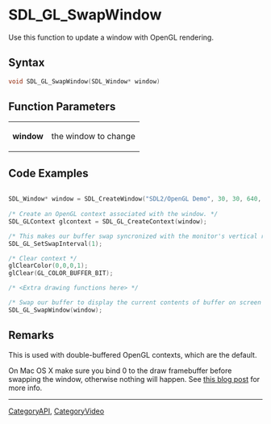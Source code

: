 
= SDL_GL_SwapWindow =
Use this function to update a window with OpenGL rendering.


== Syntax ==
<syntaxhighlight lang='c++'>
void SDL_GL_SwapWindow(SDL_Window* window)
</syntaxhighlight>

== Function Parameters ==
{|
|'''window'''
|the window to change
|}

== Code Examples ==
<syntaxhighlight lang='c++'>

SDL_Window* window = SDL_CreateWindow("SDL2/OpenGL Demo", 30, 30, 640, 480, SDL_WINDOW_OPENGL|SDL_WINDOW_RESIZABLE);
      
/* Create an OpenGL context associated with the window. */
SDL_GLContext glcontext = SDL_GL_CreateContext(window);

/* This makes our buffer swap syncronized with the monitor's vertical refresh */
SDL_GL_SetSwapInterval(1);

/* Clear context */
glClearColor(0,0,0,1);
glClear(GL_COLOR_BUFFER_BIT);

/* <Extra drawing functions here> */ 

/* Swap our buffer to display the current contents of buffer on screen */ 
SDL_GL_SwapWindow(window);


</syntaxhighlight>

== Remarks ==
This is used with double-buffered OpenGL contexts, which are the default.

On Mac OS X make sure you bind 0 to the draw framebuffer before swapping the window, otherwise nothing will happen. See [http://renderingpipeline.com/2012/05/nsopenglcontext-flushbuffer-might-not-do-what-you-think/ this blog post] for more info.

----
[[CategoryAPI]], [[CategoryVideo]]
